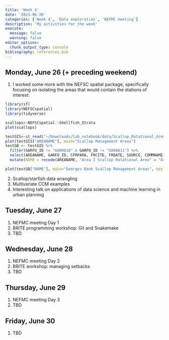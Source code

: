 ```yaml
---
title: 'Week 4'
date: '2023-06-26'
categories: ['Week 4', 'Data exploration', 'NEFMC meeting']
description: 'My activities for the week'
execute: 
  message: false
  warning: false
editor_options: 
  chunk_output_type: console
bibliography: references.bib
---
```


## Monday, June 26 (+ preceding weekend)

1. I worked some more with the NEFSC spatial package, specifically focusing on isolating the areas that would contain the stations of interest:

```r
library(sf)
library(NEFSCspatial)
library(tidyverse)

scallops<-NEFSCspatial::Shellfish_Strata
plot(scallops)

testGIS<-st_read("~/Downloads/lab_notebook/data/Scallop_Rotational_Areas_20230419/Scallop_Rotational_Areas_20230411.shp")
plot(testGIS["AREANAME"], main="Scallop Management Areas")
testGB <- testGIS %>% 
  filter(GARFO_ID != "G000610" & GARFO_ID != "G000611") %>% 
  select(AREANAME, GARFO_ID, CFRPARA, FRCITE, FRDATE, SOURCE, COMMNAME, geometry) %>% 
  mutate(NAME = recode(AREANAME, "Area I Scallop Rotational Area" = "Area_I", "Area II Scallop Rotational Area" = "Area_II", "Nantucket Lightship North Scallop Rotational Area" = "NL_N","Nantucket Lightship West Scallop Rotational Area" = "NL_W"))

plot(testGB["NAME"], main="Georges Bank Scallop Management Areas", key.pos=1, key.width = 0.1, key.length = 0.9)
```

2. Scallop/starfish data wrangling
3. Multivariate CCM examples
4. Interesting talk on applications of data science and machine learning in urban planning

## Tuesday, June 27

1. NEFMC meeting Day 1
2. BRITE programming workshop: Git and Snakemake
3. TBD

## Wednesday, June 28

1. NEFMC meeting Day 2
2. BRITE workshop: managing setbacks
3. TBD

## Thursday, June 29

1. NEFMC meeting Day 3
2. TBD

## Friday, June 30

1. TBD